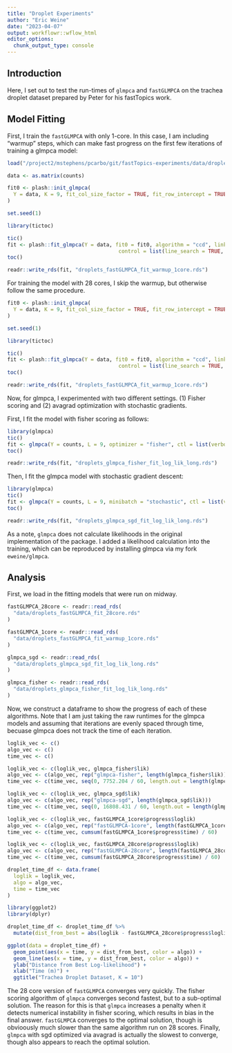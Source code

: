 ```yaml
---
title: "Droplet Experiments"
author: "Eric Weine"
date: "2023-04-07"
output: workflowr::wflow_html
editor_options:
  chunk_output_type: console
---
```


## Introduction

Here, I set out to test the run-times of `glmpca` and `fastGLMPCA` on the trachea droplet dataset prepared by Peter for his fastTopics work. 

## Model Fitting

First, I train the `fastGLMPCA` with only 1-core. In this case, I am including "warmup" steps, which can make fast progress on the first few iterations of training a glmpca model:

```r
load("/project2/mstephens/pcarbo/git/fastTopics-experiments/data/droplet.RData")

data <- as.matrix(counts)

fit0 <- plash::init_glmpca(
  Y = data, K = 9, fit_col_size_factor = TRUE, fit_row_intercept = TRUE
)

set.seed(1)

library(tictoc)

tic()
fit <- plash::fit_glmpca(Y = data, fit0 = fit0, algorithm = "ccd", link = "log",
                                    control = list(line_search = TRUE, num_iter = 5), warmup = TRUE)
toc()

readr::write_rds(fit, "droplets_fastGLMPCA_fit_warmup_1core.rds")
```

For training the model with 28 cores, I skip the warmup, but otherwise follow the same procedure.

```r
fit0 <- plash::init_glmpca(
  Y = data, K = 9, fit_col_size_factor = TRUE, fit_row_intercept = TRUE
)

set.seed(1)

library(tictoc)

tic()
fit <- plash::fit_glmpca(Y = data, fit0 = fit0, algorithm = "ccd", link = "log",
                                    control = list(line_search = TRUE, num_iter = 5), warmup = TRUE)
toc()

readr::write_rds(fit, "droplets_fastGLMPCA_fit_warmup_1core.rds")
```

Now, for glmpca, I experimented with two different settings. (1) Fisher scoring and (2) avagrad optimization with stochastic gradients.

First, I fit the model with fisher scoring as follows:

```r
library(glmpca)
tic()
fit <- glmpca(Y = counts, L = 9, optimizer = "fisher", ctl = list(verbose = TRUE, maxIter = 25, minIter = 5))
toc()

readr::write_rds(fit, "droplets_glmpca_fisher_fit_log_lik_long.rds")
```

Then, I fit the glmpca model with stochastic gradient descent:

```r
library(glmpca)
tic()
fit <- glmpca(Y = counts, L = 9, minibatch = "stochastic", ctl = list(verbose = TRUE, maxIter = 1100))
toc()

readr::write_rds(fit, "droplets_glmpca_sgd_fit_log_lik_long.rds")
```

As a note, `glmpca` does not calculate likelihoods in the original implementation of the package. I added a likelihood calculation into the training, which can be reproduced by installing glmpca via my fork `eweine/glmpca`. 

## Analysis

First, we load in the fitting models that were run on midway.

```r
fastGLMPCA_28core <- readr::read_rds(
  "data/droplets_fastGLMPCA_fit_28core.rds"
)

fastGLMPCA_1core <- readr::read_rds(
  "data/droplets_fastGLMPCA_fit_warmup_1core.rds"
)

glmpca_sgd <- readr::read_rds(
  "data/droplets_glmpca_sgd_fit_log_lik_long.rds"
)

glmpca_fisher <- readr::read_rds(
  "data/droplets_glmpca_fisher_fit_log_lik_long.rds"
)
```

Now, we construct a dataframe to show the progress of each of these algorithms. Note that I am just taking the raw runtimes for the glmpca models and assuming that iterations are evenly spaced through time, becuase glmpca does not track the time of each iteration.

```r
loglik_vec <- c()
algo_vec <- c()
time_vec <- c()

loglik_vec <- c(loglik_vec, glmpca_fisher$lik)
algo_vec <- c(algo_vec, rep("glmpca-fisher", length(glmpca_fisher$lik)))
time_vec <- c(time_vec, seq(0, 7752.204 / 60, length.out = length(glmpca_fisher$lik)))

loglik_vec <- c(loglik_vec, glmpca_sgd$lik)
algo_vec <- c(algo_vec, rep("glmpca-sgd", length(glmpca_sgd$lik)))
time_vec <- c(time_vec, seq(0, 16808.431 / 60, length.out = length(glmpca_sgd$lik)))

loglik_vec <- c(loglik_vec, fastGLMPCA_1core$progress$loglik)
algo_vec <- c(algo_vec, rep("fastGLMPCA-1core", length(fastGLMPCA_1core$progress$loglik)))
time_vec <- c(time_vec, cumsum(fastGLMPCA_1core$progress$time) / 60)

loglik_vec <- c(loglik_vec, fastGLMPCA_28core$progress$loglik)
algo_vec <- c(algo_vec, rep("fastGLMPCA-28core", length(fastGLMPCA_28core$progress$loglik)))
time_vec <- c(time_vec, cumsum(fastGLMPCA_28core$progress$time) / 60)

droplet_time_df <- data.frame(
  loglik = loglik_vec,
  algo = algo_vec,
  time = time_vec
)

library(ggplot2)
library(dplyr)

droplet_time_df <- droplet_time_df %>%
  mutate(dist_from_best = abs(loglik - fastGLMPCA_28core$progress$loglik[23]))

ggplot(data = droplet_time_df) +
  geom_point(aes(x = time, y = dist_from_best, color = algo)) +
  geom_line(aes(x = time, y = dist_from_best, color = algo)) +
  ylab("Distance from Best Log-likelihood") +
  xlab("Time (m)") +
  ggtitle("Trachea Droplet Dataset, K = 10")
```

The 28 core version of `fastGLMPCA` converges very quickly. The fisher scoring algorithm of `glmpca` converges second fastest, but to a sub-optimal solution. The reason for this is that `glmpca` increases a penalty when it detects numerical instability in fisher scoring, which results in bias in the final answer. `fastGLMPCA` converges to the optimal solution, though is obvioously much slower than the same algorithm run on 28 scores. Finally, `glmpca` with sgd optimized via avagrad is actually the slowest to converge, though also appears to reach the optimal solution.
